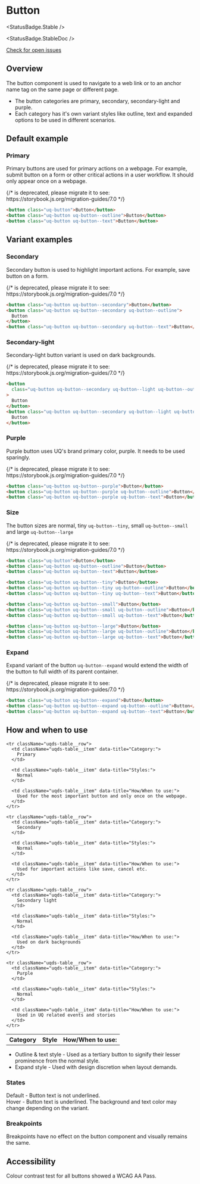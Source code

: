 
<Meta of={ButtonStories} />

# Button

<StatusBadge.Stable />

<StatusBadge.StableDoc />

<a href="https://github.com/uq-its-ss/design-system/issues" class="uq-button uq-button--text" target="_blank">
  Check for open issues
</a>

## Overview

The button component is used to navigate to a web link or to an anchor name tag on the same page or different page.

*   The button categories are primary, secondary, secondary-light and purple.
*   Each category has it's own variant styles like outline, text and expanded options to be used in different scenarios.

## Default example

### Primary

Primary buttons are used for primary actions on a webpage. For example, submit button on a form or other critical actions in a user workflow.
It should only appear once on a webpage.

<Canvas sourceState="hidden">
  {/* <Story id="components-button--primary" /> is deprecated, please migrate it to <Story of={referenceToStory} /> see: https://storybook.js.org/migration-guides/7.0 */}

  <Story id="components-button--primary" />
</Canvas>

```html
<button class="uq-button">Button</button>
<button class="uq-button uq-button--outline">Button</button>
<button class="uq-button uq-button--text">Button</button>
```

## Variant examples

### Secondary

Secondary button is used to highlight important actions. For example, save button on a form.

<Canvas sourceState="hidden">
  {/* <Story id="components-button--secondary" /> is deprecated, please migrate it to <Story of={referenceToStory} /> see: https://storybook.js.org/migration-guides/7.0 */}

  <Story id="components-button--secondary" />
</Canvas>

```html
<button class="uq-button uq-button--secondary">Button</button>
<button class="uq-button uq-button--secondary uq-button--outline">
  Button
</button>
<button class="uq-button uq-button--secondary uq-button--text">Button</button>
```

### Secondary-light

Secondary-light button variant is used on dark backgrounds.

<Canvas sourceState="hidden">
  {/* <Story height="70px" id="components-button--secondary-light" /> is deprecated, please migrate it to <Story of={referenceToStory} /> see: https://storybook.js.org/migration-guides/7.0 */}

  <Story height="70px" id="components-button--secondary-light" />
</Canvas>

```html
<button
  class="uq-button uq-button--secondary uq-button--light uq-button--outline"
>
  Button
</button>
<button class="uq-button uq-button--secondary uq-button--light uq-button--text">
  Button
</button>
```

### Purple

Purple button uses UQ's brand primary color, purple. It needs to be used sparingly.

<Canvas sourceState="hidden">
  {/* <Story id="components-button--purple" /> is deprecated, please migrate it to <Story of={referenceToStory} /> see: https://storybook.js.org/migration-guides/7.0 */}

  <Story id="components-button--purple" />
</Canvas>

```html
<button class="uq-button uq-button--purple">Button</button>
<button class="uq-button uq-button--purple uq-button--outline">Button</button>
<button class="uq-button uq-button--purple uq-button--text">Button</button>
```

### Size

The button sizes are normal, tiny `uq-button--tiny`, small `uq-button--small` and large `uq-button--large`

<Canvas sourceState="hidden">
  {/* <Story id="components-button--size" /> is deprecated, please migrate it to <Story of={referenceToStory} /> see: https://storybook.js.org/migration-guides/7.0 */}

  <Story id="components-button--size" />
</Canvas>

```html
<button class="uq-button">Button</button>
<button class="uq-button uq-button--outline">Button</button>
<button class="uq-button uq-button--text">Button</button>

<button class="uq-button uq-button--tiny">Button</button>
<button class="uq-button uq-button--tiny uq-button--outline">Button</button>
<button class="uq-button uq-button--tiny uq-button--text">Button</button>

<button class="uq-button uq-button--small">Button</button>
<button class="uq-button uq-button--small uq-button--outline">Button</button>
<button class="uq-button uq-button--small uq-button--text">Button</button>

<button class="uq-button uq-button--large">Button</button>
<button class="uq-button uq-button--large uq-button--outline">Button</button>
<button class="uq-button uq-button--large uq-button--text">Button</button>
```

### Expand

Expand variant of the button `uq-button--expand` would extend the width of the button to full width of its parent container.

<Canvas sourceState="hidden">
  {/* <Story id="components-button--expand" /> is deprecated, please migrate it to <Story of={referenceToStory} /> see: https://storybook.js.org/migration-guides/7.0 */}

  <Story id="components-button--expand" />
</Canvas>

```html
<button class="uq-button uq-button--expand">Button</button>
<button class="uq-button uq-button--expand uq-button--outline">Button</button>
<button class="uq-button uq-button--expand uq-button--text">Button</button>
```

## How and when to use

<table className="uqds-table  uqds-table--card uqds-table--colour">
  <tbody className="uqds-table__body">
    <tr className="uqds-table__mobile-heading">
      <th className="uqds-table__heading">Category</th>
      <th className="uqds-table__heading">Style</th>
      <th className="uqds-table__heading">How/When to use:</th>
    </tr>

    <tr className="uqds-table__row">
      <td className="uqds-table__item" data-title="Category:">
        Primary
      </td>

      <td className="uqds-table__item" data-title="Styles:">
        Normal
      </td>

      <td className="uqds-table__item" data-title="How/When to use:">
        Used for the most important button and only once on the webpage.
      </td>
    </tr>

    <tr className="uqds-table__row">
      <td className="uqds-table__item" data-title="Category:">
        Secondary
      </td>

      <td className="uqds-table__item" data-title="Styles:">
        Normal
      </td>

      <td className="uqds-table__item" data-title="How/When to use:">
        Used for important actions like save, cancel etc.
      </td>
    </tr>

    <tr className="uqds-table__row">
      <td className="uqds-table__item" data-title="Category:">
        Secondary light
      </td>

      <td className="uqds-table__item" data-title="Styles:">
        Normal
      </td>

      <td className="uqds-table__item" data-title="How/When to use:">
        Used on dark backgrounds
      </td>
    </tr>

    <tr className="uqds-table__row">
      <td className="uqds-table__item" data-title="Category:">
        Purple
      </td>

      <td className="uqds-table__item" data-title="Styles:">
        Normal
      </td>

      <td className="uqds-table__item" data-title="How/When to use:">
        Used in UQ related events and stories
      </td>
    </tr>
  </tbody>
</table>

*   Outline & text style - Used as a tertiary button to signify their lesser prominence from the normal style.
*   Expand style - Used with design discretion when layout demands.

### States

Default - Button text is not underlined. <br />
Hover - Button text is underlined. The background and text color may change depending on the variant.

### Breakpoints

Breakpoints have no effect on the button component and visually remains the same.

## Accessibility

Colour contrast test for all buttons showed a WCAG AA Pass.
